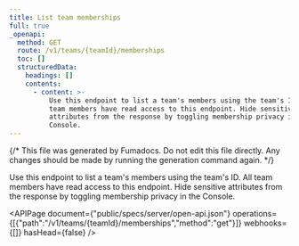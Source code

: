 ```yaml
---
title: List team memberships
full: true
_openapi:
  method: GET
  route: /v1/teams/{teamId}/memberships
  toc: []
  structuredData:
    headings: []
    contents:
      - content: >-
          Use this endpoint to list a team's members using the team's ID. All
          team members have read access to this endpoint. Hide sensitive
          attributes from the response by toggling membership privacy in the
          Console.
---
```


{/* This file was generated by Fumadocs. Do not edit this file directly. Any changes should be made by running the generation command again. */}

Use this endpoint to list a team's members using the team's ID. All team members have read access to this endpoint. Hide sensitive attributes from the response by toggling membership privacy in the Console.

<APIPage document={"public/specs/server/open-api.json"} operations={[{"path":"/v1/teams/{teamId}/memberships","method":"get"}]} webhooks={[]} hasHead={false} />